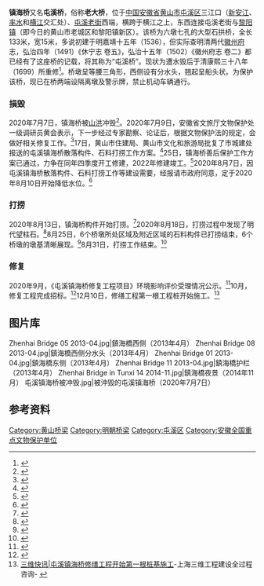 {{文物保护单位
| 级别 = 全国
| 省名 = 安徽省
| 图片 = Zhenhai_Bridge_in_Tunxi_2013-04.JPG
| 名称 = 镇海桥
| 编号 = 8-0304-3-107
| 分类 = 古建筑
| 时代 = 明清
| 所在 = [[黄山市|黄山市]][[屯溪区|屯溪区]]
| 登录 = 2019年10月
}}
'''镇海桥'''又名'''屯溪桥'''，俗称'''老大桥'''，位于[[中国|中国]][[安徽省|安徽省]][[黄山市|黄山市]][[屯溪区|屯溪区]]三江口（[[新安江|新安江]]、[[率水|率水]]和[[横江_(新安江)|横江]]交汇处）、[[屯溪老街|屯溪老街]]西端，横跨于横江之上，东西连接屯溪老街与[[黎阳镇_(黄山市)|黎阳镇]]（即今日的黄山市老城区和黎阳镇新区）。该桥为六墩七孔的大型石拱桥，全长133米，宽15米，多说初建于明嘉靖十五年（1536），但实际查明清两代[[徽州府|徽州府]]志，弘治四年（1491）《休宁志 卷五》，弘治十五年（1502）《徽州府志 卷二》都已经有了这座桥的记载，将其称为“屯溪桥”。现状为遭水毁后于清康熙三十八年（1699）所重修<ref>{{cite web|url=http://www.ahww.gov.cn/a/201211/2033.html|title=《镇海桥》|accessdate=2013-05-19|work=|publisher=安徽省文物局}}{{dead link|date=2018年5月 |bot=InternetArchiveBot |fix-attempted=yes }}</ref>。桥墩呈等腰三角形，西侧设有分水头，翘起呈船头状。为保护该桥，现已在桥两端设隔离墩及警示牌，禁止机动车辆通行。

{{Quote box|width=30%|align=center|quote=新安江水碧悠悠， 两岸人家散若舟。<br>几夜屯溪桥下梦， 断肠春色似扬州。|source=——郁达夫《屯溪夜泊记》}}
=== 損毀 ===
2020年7月7日，镇海桥被[[2020年中国南方水灾|山洪]]冲毁<ref>{{Cite web|title=安徽黄山国家级文物保护单位屯溪镇海桥被洪水冲毁_央广网|url=http://www.cnr.cn/ah/news/20200707/t20200707_525158208.shtml|accessdate=2020-07-07|work=www.cnr.cn|archive-date=2020-07-07|archive-url=https://web.archive.org/web/20200707183733/http://www.cnr.cn/ah/news/20200707/t20200707_525158208.shtml|dead-url=no}}</ref>。2020年7月9日，安徽省文旅厅文物保护处一级调研员黄会表示，下一步经过专家勘察、论证后，根据文物保护法的规定，会做好相关修复工作。<ref>{{cite web|url=http://www.ahwang.cn/anhui/20200709/2112310.html|title=安徽两天两座古桥被洪水冲毁 文旅厅文物保护处：将部署修复|publisher=安徽网|access-date=2020-07-09|archive-date=2020-08-11|archive-url=https://web.archive.org/web/20200811101754/http://www.ahwang.cn/anhui/20200709/2112310.html|dead-url=no}}</ref>17日，黄山市住建局、黄山市文化和旅游局批复了市城建处报送的屯溪镇海桥散落构件、石料打捞工作方案。<ref>{{cite web|url=https://mp.weixin.qq.com/s/hUTJQVorIh6nJfvfintprw|publisher=网信黄山|title=屯溪镇海桥散落构件、石料打捞方案公布|date=2020-07-21|access-date=2020-07-21|archive-date=2020-07-21|archive-url=https://web.archive.org/web/20200721091635/https://mp.weixin.qq.com/s/hUTJQVorIh6nJfvfintprw|dead-url=no}}</ref>25日，镇海桥善后保护工作方案已通过，力争在同年四季度开工修建，2022年修建竣工。<ref>{{cite web|url=http://www.bjnews.com.cn/news/2020/07/25/752285.html?from=timeline&isappinstalled=0|publisher=新京报|title=黄山市镇海桥善后保护方案通过，力争2022年汛前修建竣工|archive-url=http://www.freezepage.com/1595754911UIPQIBSZPR|archive-date=2020-07-26|access-date=2020-07-26|dead-url=no}}</ref>2020年8月7日，因屯溪镇海桥散落构件、石料打捞工作等建设需要，经报请市政府同意，定于2020年8月10日开始降低水位。<ref>{{cite web|url=https://mp.weixin.qq.com/s/QHXqcxqJAIJtBS1femQACA|title=新安江中心城区段水位调控通告|publisher=黄山日报|date=2020-08-07}}</ref>
=== 打捞===
2020年8月13日，镇海桥构件开始打捞。<ref>{{cite web|url=http://www.ah.gov.cn/zwyw/tpxw/8352791.html|title=屯溪镇海桥散落构件开始打捞|publisher=安徽日报|date=2020-08-13}}</ref>2020年8月18日，打捞过程中发现了明代望柱石。<ref>{{cite web|url=http://ah.ifeng.com/a/20200818/14434551_0.shtml|title=黄山市镇海桥水毁构件打捞发现明代望柱石|publisher=凤凰网|date=2020-08-18}}</ref>8月25日，6个桥墩所处区域及附近区域的石料构件已打捞结束，6个桥墩的墩基清晰展现。<ref>{{cite web|url=http://www.ahwang.cn/newsflash/20200825/2148760.html|title=屯溪老大桥明清构建打捞8月底结束 预计石料总量近5000立方米|date=2020-08-25|publisher=安徽网|access-date=2020-08-28|archive-date=2021-03-02|archive-url=https://web.archive.org/web/20210302104434/http://www.ahwang.cn/newsflash/20200825/2148760.html|dead-url=no}}</ref>8月31日，打捞工作结束。<ref>{{cite web|url=http://www.ahwang.cn/anhui/20200831/2150792.html|title=镇海桥构件打捞结束，新安江屯溪段9月1日蓄水|publisher=安徽网|date=2020-08-31|access-date=2020-09-02|archive-date=2020-10-30|archive-url=https://web.archive.org/web/20201030044627/http://www.ahwang.cn/anhui/20200831/2150792.html|dead-url=no}}</ref>
=== 修复 ===
2020年9月，《屯溪镇海桥修复工程项目》环境影响评价受理情况公示。<ref>{{cite web|url=http://sthjj.huangshan.gov.cn/Content/show/JA028/23834/1/1112930.html|title=黄山市生态环境局关于2020年9月15日建设项目环境影响评价文件受理情况的公示|date=2020-09-15|publisher=黄山市生态环境局}}</ref>10月，修复工程完成招标。<ref>{{cite web|url=https://mp.weixin.qq.com/s/yIloCLpJJ98aVPorRQr_Yw|title=屯溪镇海桥修复工程完成招标！中标价4467万元！|publisher=黄山日报|date=2020-10-22|access-date=2020-10-23|archive-date=2020-10-26|archive-url=https://web.archive.org/web/20201026195223/https://mp.weixin.qq.com/s/yIloCLpJJ98aVPorRQr_Yw|dead-url=no}}</ref>12月10日，修缮工程第一根工程桩开始施工。<ref>[https://mp.weixin.qq.com/s/Z4nM_l_zXewlNyJrliZOAQ 三维快讯|屯溪镇海桥修缮工程开始第一根桩基施工]-上海三维工程建设全过程咨询- {{Wayback|url=https://mp.weixin.qq.com/s/Z4nM_l_zXewlNyJrliZOAQ |date=20201217080006 }}</ref>

==图片库==
<gallery>
Zhenhai Bridge 05 2013-04.jpg|鎮海橋西侧（2013年4月）
Zhenhai Bridge 08 2013-04.jpg|鎮海橋西侧分水头（2013年4月）
Zhenhai Bridge 01 2013-04.jpg|鎮海橋东侧（2013年4月）
Zhenhai Bridge 11 2013-04.jpg|鎮海橋护栏（2013年4月）
Zhenhai Bridge in Tunxi 14 2014-11.jpg|鎮海橋夜景（2014年11月）
屯溪镇海桥被冲毁.jpg|被沖毀的屯溪镇海桥（2020年7月7日）
</gallery>

==参考资料==
{{reflist}}
{{DEFAULTSORT:Z}}
{{Commons category|Zhenhai Bridge}}
{{安徽全国重点文物保护单位}}
[[Category:黄山桥梁|Category:黄山桥梁]]
[[Category:明朝桥梁|Category:明朝桥梁]]
[[Category:屯溪区|Category:屯溪区]]
[[Category:安徽全国重点文物保护单位|Category:安徽全国重点文物保护单位]]